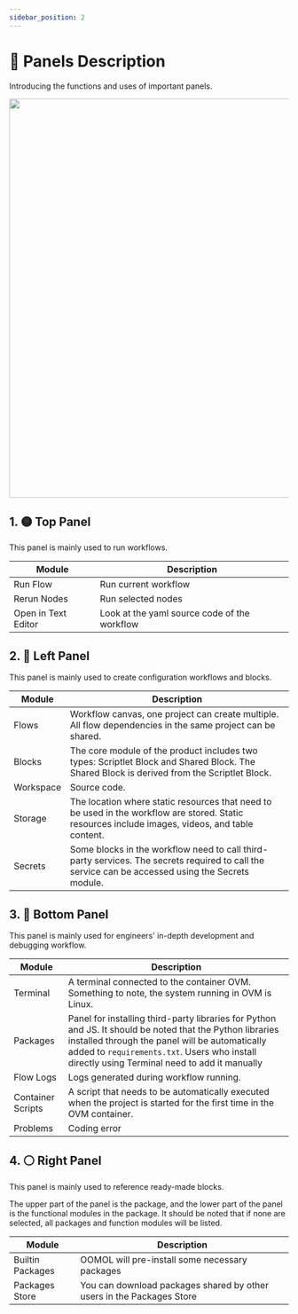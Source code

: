 ```yaml
---
sidebar_position: 2
---
```



# 📝 Panels Description

Introducing the functions and uses of important panels.

<img src={panel} width="720" />

## 1. 🟡 Top Panel

This panel is mainly used to run workflows.

|Module | Description|
|------------ | -------------|
|Run Flow| Run current workflow|
|Rerun Nodes| Run selected nodes|
|Open in Text Editor| Look at the yaml source code of the workflow|

## 2. 🔴 Left Panel

This panel is mainly used to create configuration workflows and blocks.

|Module | Description|
|------------ | -------------|
|Flows | Workflow canvas, one project can create multiple. All flow dependencies in the same project can be shared.|
|Blocks | The core module of the product includes two types: Scriptlet Block and Shared Block. The Shared Block is derived from the Scriptlet Block.|
|Workspace | Source code.|
|Storage | The location where static resources that need to be used in the workflow are stored. Static resources include images, videos, and table content.|
|Secrets | Some blocks in the workflow need to call third-party services. The secrets required to call the service can be accessed using the Secrets module.|

## 3. 🔵 Bottom Panel

This panel is mainly used for engineers' in-depth development and debugging workflow.

|Module | Description|
|------------ | -------------|
|Terminal | A terminal connected to the container OVM. Something to note, the system running in OVM is Linux.|
|Packages | Panel for installing third-party libraries for Python and JS. It should be noted that the Python libraries installed through the panel will be automatically added to `requirements.txt`. Users who install directly using Terminal need to add it manually|
|Flow Logs | Logs generated during workflow running.|
|Container Scripts |A script that needs to be automatically executed when the project is started for the first time in the OVM container.|
|Problems | Coding error|

## 4. ⚪ Right Panel

This panel is mainly used to reference ready-made blocks.

The upper part of the panel is the package, and the lower part of the panel is the functional modules in the package. It should be noted that if none are selected, all packages and function modules will be listed.

|Module | Description|
|------------ | -------------|
|Builtin Packages| OOMOL will pre-install some necessary packages|
|Packages Store| You can download packages shared by other users in the Packages Store|
